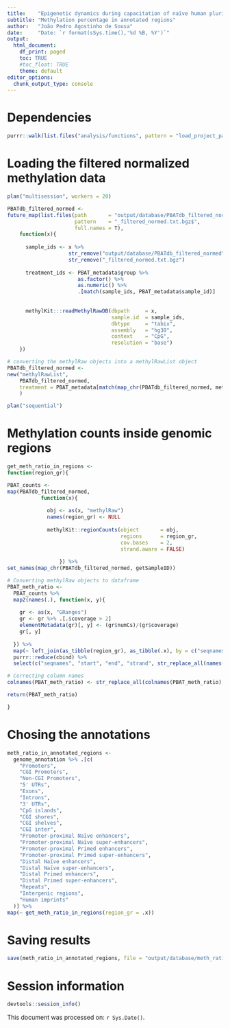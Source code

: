 ```yaml
---
title:    "Epigenetic dynamics during capacitation of naïve human pluripotent stem cells"
subtitle: "Methylation percentage in annotated regions"
author:   "João Pedro Agostinho de Sousa"
date:     "Date: `r format(sSys.time(),'%d %B, %Y')`"
output:
  html_document:
    df_print: paged
    toc: TRUE
    #toc_float: TRUE
    theme: default
editor_options:
  chunk_output_type: console
---
```


# Dependencies
```r

purrr::walk(list.files("analysis/functions", pattern = "load_project_packages", full.names = T), source)

```

# Loading the filtered normalized methylation data
```r

plan("multisession", workers = 20)

PBATdb_filtered_normed <-
future_map(list.files(path       = "output/database/PBATdb_filtered_normed",
                      pattern    = "_filtered_normed.txt.bgz$",
                      full.names = T),
    function(x){
      
      sample_ids <- x %>%
                    str_remove("output/database/PBATdb_filtered_normed") %>%
                    str_remove("_filtered_normed.txt.bgz")
      
      treatment_ids <- PBAT_metadata$group %>% 
                       as.factor() %>% 
                       as.numeric() %>% 
                       .[match(sample_ids, PBAT_metadata$sample_id)]
      
      
      methylKit:::readMethylRawDB(dbpath     = x,
                                  sample.id  = sample_ids, 
                                  dbtype     = "tabix",
                                  assembly   = "hg38",
                                  context    = "CpG",
                                  resolution = "base")
    })

# converting the methylRaw objects into a methylRawList object
PBATdb_filtered_normed <- 
new("methylRawList",
    PBATdb_filtered_normed,
    treatment = PBAT_metadata[match(map_chr(PBATdb_filtered_normed, methylKit::getSampleID), PBAT_metadata$sample_id), "group", drop = TRUE] %>% as.factor() %>% as.numeric()
    )

plan("sequential")

```

# Methylation counts inside genomic regions
```r

get_meth_ratio_in_regions <- 
function(region_gr){

PBAT_counts <- 
map(PBATdb_filtered_normed,
           function(x){
             
             obj <- as(x, "methylRaw")
             names(region_gr) <- NULL
             
             methylKit::regionCounts(object       = obj, 
                                     regions      = region_gr,
                                     cov.bases    = 2,
                                     strand.aware = FALSE)                  
                   
                 }) %>% 
set_names(map_chr(PBATdb_filtered_normed, getSampleID))

# Converting methylRaw objects to dataframe
PBAT_meth_ratio <- 
  PBAT_counts %>%
  map2(names(.), function(x, y){
  
    gr <- as(x, "GRanges")
    gr <- gr %>% .[.$coverage > 2]
    elementMetadata(gr)[, y] <- (gr$numCs)/(gr$coverage)
    gr[, y]
  
  }) %>% 
  map(~ left_join(as_tibble(region_gr), as_tibble(.x), by = c("seqnames", "start", "end", "strand")) %>% unique) %>% 
  purrr::reduce(cbind) %>%
  select(c("seqnames", "start", "end", "strand", str_replace_all(names(PBAT_counts), "\\-", "\\.")))

# Correcting column names
colnames(PBAT_meth_ratio) <- str_replace_all(colnames(PBAT_meth_ratio), "\\.", "\\-")

return(PBAT_meth_ratio)

}

```

# Chosing the annotations
```r

meth_ratio_in_annotated_regions <- 
  genome_annotation %>% .[c(
    "Promoters",
    "CGI Promoters",
    "Non-CGI Promoters",
    "5' UTRs",
    "Exons",
    "Introns",
    "3' UTRs",
    "CpG islands",
    "CGI shores",
    "CGI shelves",
    "CGI inter",
    "Promoter-proximal Naïve enhancers",
    "Promoter-proximal Naïve super-enhancers",
    "Promoter-proximal Primed enhancers",
    "Promoter-proximal Primed super-enhancers",
    "Distal Naïve enhancers",
    "Distal Naïve super-enhancers",
    "Distal Primed enhancers",
    "Distal Primed super-enhancers",
    "Repeats",
    "Intergenic regions",
    "Human imprints"
  )] %>% 
map(~ get_meth_ratio_in_regions(region_gr = .x))

```

# Saving results
```r

save(meth_ratio_in_annotated_regions, file = "output/database/meth_ratio_in_annotated_regions.RData")

```

# Session information
```r

devtools::session_info()

```

This document was processed on: `r Sys.Date()`.